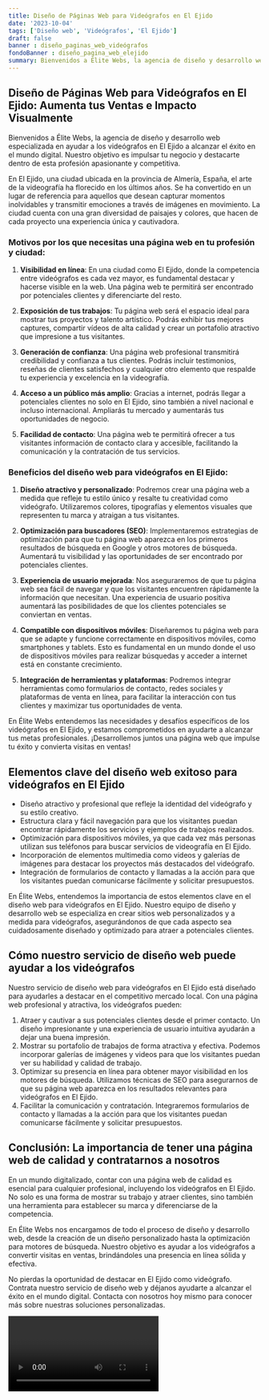 ```yaml
---
title: Diseño de Páginas Web para Videógrafos en El Ejido
date: '2023-10-04'
tags: ['Diseño web', 'Videógrafos', 'El Ejido']
draft: false
banner : diseño_paginas_web_videógrafos
fondoBanner : diseño_pagina_web_elejido
summary: Bienvenidos a Élite Webs, la agencia de diseño y desarrollo web especializada en ayudar a los videógrafos en El Ejido a alcanzar el éxito en el mundo digital. Nuestro objetivo es impulsar tu negocio y destacarte dentro de esta profesión apasionante y competitiva.
---
```


## Diseño de Páginas Web para Videógrafos en El Ejido: Aumenta tus Ventas e Impacto Visualmente

Bienvenidos a Élite Webs, la agencia de diseño y desarrollo web especializada en ayudar a los videógrafos en El Ejido a alcanzar el éxito en el mundo digital. Nuestro objetivo es impulsar tu negocio y destacarte dentro de esta profesión apasionante y competitiva.

En El Ejido, una ciudad ubicada en la provincia de Almería, España, el arte de la videografía ha florecido en los últimos años. Se ha convertido en un lugar de referencia para aquellos que desean capturar momentos inolvidables y transmitir emociones a través de imágenes en movimiento. La ciudad cuenta con una gran diversidad de paisajes y colores, que hacen de cada proyecto una experiencia única y cautivadora.

### Motivos por los que necesitas una página web en tu profesión y ciudad:

1. **Visibilidad en línea**: En una ciudad como El Ejido, donde la competencia entre videógrafos es cada vez mayor, es fundamental destacar y hacerse visible en la web. Una página web te permitirá ser encontrado por potenciales clientes y diferenciarte del resto.

2. **Exposición de tus trabajos**: Tu página web será el espacio ideal para mostrar tus proyectos y talento artístico. Podrás exhibir tus mejores captures, compartir vídeos de alta calidad y crear un portafolio atractivo que impresione a tus visitantes.

3. **Generación de confianza**: Una página web profesional transmitirá credibilidad y confianza a tus clientes. Podrás incluir testimonios, reseñas de clientes satisfechos y cualquier otro elemento que respalde tu experiencia y excelencia en la videografía.

4. **Acceso a un público más amplio**: Gracias a internet, podrás llegar a potenciales clientes no solo en El Ejido, sino también a nivel nacional e incluso internacional. Ampliarás tu mercado y aumentarás tus oportunidades de negocio.

5. **Facilidad de contacto**: Una página web te permitirá ofrecer a tus visitantes información de contacto clara y accesible, facilitando la comunicación y la contratación de tus servicios.

### Beneficios del diseño web para videógrafos en El Ejido:

1. **Diseño atractivo y personalizado**: Podremos crear una página web a medida que refleje tu estilo único y resalte tu creatividad como videógrafo. Utilizaremos colores, tipografías y elementos visuales que representen tu marca y atraigan a tus visitantes.

2. **Optimización para buscadores (SEO)**: Implementaremos estrategias de optimización para que tu página web aparezca en los primeros resultados de búsqueda en Google y otros motores de búsqueda. Aumentará tu visibilidad y las oportunidades de ser encontrado por potenciales clientes.

3. **Experiencia de usuario mejorada**: Nos aseguraremos de que tu página web sea fácil de navegar y que los visitantes encuentren rápidamente la información que necesitan. Una experiencia de usuario positiva aumentará las posibilidades de que los clientes potenciales se conviertan en ventas.

4. **Compatible con dispositivos móviles**: Diseñaremos tu página web para que se adapte y funcione correctamente en dispositivos móviles, como smartphones y tablets. Esto es fundamental en un mundo donde el uso de dispositivos móviles para realizar búsquedas y acceder a internet está en constante crecimiento.

5. **Integración de herramientas y plataformas**: Podremos integrar herramientas como formularios de contacto, redes sociales y plataformas de venta en línea, para facilitar la interacción con tus clientes y maximizar tus oportunidades de venta.

En Élite Webs entendemos las necesidades y desafíos específicos de los videógrafos en El Ejido, y estamos comprometidos en ayudarte a alcanzar tus metas profesionales. ¡Desarrollemos juntos una página web que impulse tu éxito y convierta visitas en ventas!

<GifSeo />

<Cta />

## Elementos clave del diseño web exitoso para videógrafos en El Ejido

- Diseño atractivo y profesional que refleje la identidad del videógrafo y su estilo creativo.
- Estructura clara y fácil navegación para que los visitantes puedan encontrar rápidamente los servicios y ejemplos de trabajos realizados.
- Optimización para dispositivos móviles, ya que cada vez más personas utilizan sus teléfonos para buscar servicios de videografía en El Ejido.
- Incorporación de elementos multimedia como videos y galerías de imágenes para destacar los proyectos más destacados del videógrafo.
- Integración de formularios de contacto y llamadas a la acción para que los visitantes puedan comunicarse fácilmente y solicitar presupuestos.

En Élite Webs, entendemos la importancia de estos elementos clave en el diseño web para videógrafos en El Ejido. Nuestro equipo de diseño y desarrollo web se especializa en crear sitios web personalizados y a medida para videógrafos, asegurándonos de que cada aspecto sea cuidadosamente diseñado y optimizado para atraer a potenciales clientes.

## Cómo nuestro servicio de diseño web puede ayudar a los videógrafos

Nuestro servicio de diseño web para videógrafos en El Ejido está diseñado para ayudarles a destacar en el competitivo mercado local. Con una página web profesional y atractiva, los videógrafos pueden:

1. Atraer y cautivar a sus potenciales clientes desde el primer contacto. Un diseño impresionante y una experiencia de usuario intuitiva ayudarán a dejar una buena impresión.
2. Mostrar su portafolio de trabajos de forma atractiva y efectiva. Podemos incorporar galerías de imágenes y videos para que los visitantes puedan ver su habilidad y calidad de trabajo.
3. Optimizar su presencia en línea para obtener mayor visibilidad en los motores de búsqueda. Utilizamos técnicas de SEO para asegurarnos de que su página web aparezca en los resultados relevantes para videógrafos en El Ejido.
4. Facilitar la comunicación y contratación. Integraremos formularios de contacto y llamadas a la acción para que los visitantes puedan comunicarse fácilmente y solicitar presupuestos.

## Conclusión: La importancia de tener una página web de calidad y contratarnos a nosotros

En un mundo digitalizado, contar con una página web de calidad es esencial para cualquier profesional, incluyendo los videógrafos en El Ejido. No solo es una forma de mostrar su trabajo y atraer clientes, sino también una herramienta para establecer su marca y diferenciarse de la competencia.

En Élite Webs nos encargamos de todo el proceso de diseño y desarrollo web, desde la creación de un diseño personalizado hasta la optimización para motores de búsqueda. Nuestro objetivo es ayudar a los videógrafos a convertir visitas en ventas, brindándoles una presencia en línea sólida y efectiva.

No pierdas la oportunidad de destacar en El Ejido como videógrafo. Contrata nuestro servicio de diseño web y déjanos ayudarte a alcanzar el éxito en el mundo digital. Contacta con nosotros hoy mismo para conocer más sobre nuestras soluciones personalizadas.

<Video />

<CtaBot job='Videógrafos' city='El Ejido'/>

<Gmaps query='El Ejido+españa+maps' />